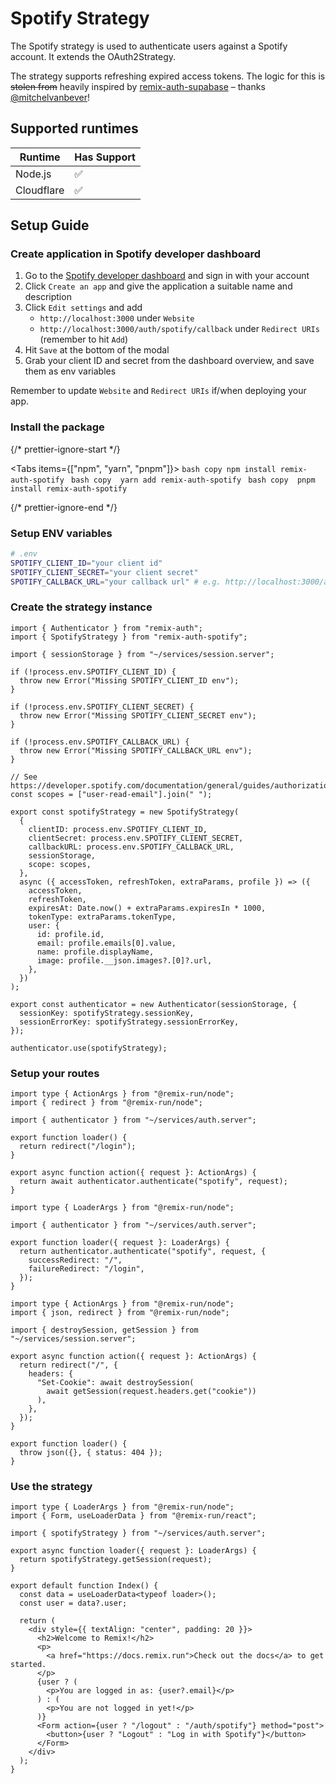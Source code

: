 
# Spotify Strategy

The Spotify strategy is used to authenticate users against a Spotify account. It extends the OAuth2Strategy.

The strategy supports refreshing expired access tokens. The logic for this is ~~stolen from~~ heavily inspired by [remix-auth-supabase](https://github.com/mitchelvanbever/remix-auth-supabase) – thanks [@mitchelvanbever](https://github.com/mitchelvanbever)!

## Supported runtimes

| Runtime    | Has Support |
| ---------- | ----------- |
| Node.js    | ✅          |
| Cloudflare | ✅          |

## Setup Guide

<Steps>

### Create application in Spotify developer dashboard

1. Go to the [Spotify developer dashboard](https://developer.spotify.com/dashboard/applications) and sign in with your account
2. Click `Create an app` and give the application a suitable name and description
3. Click `Edit settings` and add
   - `http://localhost:3000` under `Website`
   - `http://localhost:3000/auth/spotify/callback` under `Redirect URIs` (remember to hit `Add`)
4. Hit `Save` at the bottom of the modal
5. Grab your client ID and secret from the dashboard overview, and save them as env variables

Remember to update `Website` and `Redirect URIs` if/when deploying your app.

### Install the package


{/* prettier-ignore-start */}

<Tabs items={["npm", "yarn", "pnpm"]}>
  <Tab>
    ```bash copy
    npm install remix-auth-spotify
    ```
  </Tab>
  <Tab>
    ```bash copy 
    yarn add remix-auth-spotify
    ```
  </Tab>
  <Tab>
    ```bash copy 
    pnpm install remix-auth-spotify
    ```
  </Tab>
</Tabs>

{/* prettier-ignore-end */}

### Setup ENV variables

```bash
# .env
SPOTIFY_CLIENT_ID="your client id"
SPOTIFY_CLIENT_SECRET="your client secret"
SPOTIFY_CALLBACK_URL="your callback url" # e.g. http://localhost:3000/auth/spotify/callback
```

### Create the strategy instance

```tsx copy filename="app/services/auth.server.ts"
import { Authenticator } from "remix-auth";
import { SpotifyStrategy } from "remix-auth-spotify";

import { sessionStorage } from "~/services/session.server";

if (!process.env.SPOTIFY_CLIENT_ID) {
  throw new Error("Missing SPOTIFY_CLIENT_ID env");
}

if (!process.env.SPOTIFY_CLIENT_SECRET) {
  throw new Error("Missing SPOTIFY_CLIENT_SECRET env");
}

if (!process.env.SPOTIFY_CALLBACK_URL) {
  throw new Error("Missing SPOTIFY_CALLBACK_URL env");
}

// See https://developer.spotify.com/documentation/general/guides/authorization/scopes
const scopes = ["user-read-email"].join(" ");

export const spotifyStrategy = new SpotifyStrategy(
  {
    clientID: process.env.SPOTIFY_CLIENT_ID,
    clientSecret: process.env.SPOTIFY_CLIENT_SECRET,
    callbackURL: process.env.SPOTIFY_CALLBACK_URL,
    sessionStorage,
    scope: scopes,
  },
  async ({ accessToken, refreshToken, extraParams, profile }) => ({
    accessToken,
    refreshToken,
    expiresAt: Date.now() + extraParams.expiresIn * 1000,
    tokenType: extraParams.tokenType,
    user: {
      id: profile.id,
      email: profile.emails[0].value,
      name: profile.displayName,
      image: profile.__json.images?.[0]?.url,
    },
  })
);

export const authenticator = new Authenticator(sessionStorage, {
  sessionKey: spotifyStrategy.sessionKey,
  sessionErrorKey: spotifyStrategy.sessionErrorKey,
});

authenticator.use(spotifyStrategy);
```

### Setup your routes

```tsx copy filename="app/routes/auth/spotify.tsx"
import type { ActionArgs } from "@remix-run/node";
import { redirect } from "@remix-run/node";

import { authenticator } from "~/services/auth.server";

export function loader() {
  return redirect("/login");
}

export async function action({ request }: ActionArgs) {
  return await authenticator.authenticate("spotify", request);
}
```

```tsx copy filename="app/routes/auth/spotify.callback.tsx"
import type { LoaderArgs } from "@remix-run/node";

import { authenticator } from "~/services/auth.server";

export function loader({ request }: LoaderArgs) {
  return authenticator.authenticate("spotify", request, {
    successRedirect: "/",
    failureRedirect: "/login",
  });
}
```

```tsx copy filename="app/routes/logout.tsx"
import type { ActionArgs } from "@remix-run/node";
import { json, redirect } from "@remix-run/node";

import { destroySession, getSession } from "~/services/session.server";

export async function action({ request }: ActionArgs) {
  return redirect("/", {
    headers: {
      "Set-Cookie": await destroySession(
        await getSession(request.headers.get("cookie"))
      ),
    },
  });
}

export function loader() {
  throw json({}, { status: 404 });
}
```

### Use the strategy

```tsx copy filename="app/routes/index.tsx"
import type { LoaderArgs } from "@remix-run/node";
import { Form, useLoaderData } from "@remix-run/react";

import { spotifyStrategy } from "~/services/auth.server";

export async function loader({ request }: LoaderArgs) {
  return spotifyStrategy.getSession(request);
}

export default function Index() {
  const data = useLoaderData<typeof loader>();
  const user = data?.user;

  return (
    <div style={{ textAlign: "center", padding: 20 }}>
      <h2>Welcome to Remix!</h2>
      <p>
        <a href="https://docs.remix.run">Check out the docs</a> to get started.
      </p>
      {user ? (
        <p>You are logged in as: {user?.email}</p>
      ) : (
        <p>You are not logged in yet!</p>
      )}
      <Form action={user ? "/logout" : "/auth/spotify"} method="post">
        <button>{user ? "Logout" : "Log in with Spotify"}</button>
      </Form>
    </div>
  );
}
```

</Steps>
